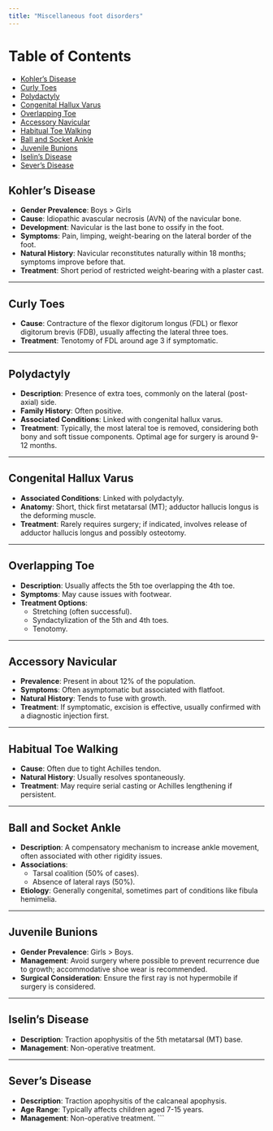 ```yaml
---
title: "Miscellaneous foot disorders"
---
```


# Table of Contents

-   [Kohler’s Disease](#kohlers-disease)
-   [Curly Toes](#curly-toes)
-   [Polydactyly](#polydactyly)
-   [Congenital Hallux Varus](#congenital-hallux-varus)
-   [Overlapping Toe](#overlapping-toe)
-   [Accessory Navicular](#accessory-navicular)
-   [Habitual Toe Walking](#habitual-toe-walking)
-   [Ball and Socket Ankle](#ball-and-socket-ankle)
-   [Juvenile Bunions](#juvenile-bunions)
-   [Iselin’s Disease](#iselins-disease)
-   [Sever’s Disease](#severs-disease)

## Kohler’s Disease {#kohlers-disease}

-   **Gender Prevalence**: Boys \> Girls
-   **Cause**: Idiopathic avascular necrosis (AVN) of the navicular bone.
-   **Development**: Navicular is the last bone to ossify in the foot.
-   **Symptoms**: Pain, limping, weight-bearing on the lateral border of the foot.
-   **Natural History**: Navicular reconstitutes naturally within 18 months; symptoms improve before that.
-   **Treatment**: Short period of restricted weight-bearing with a plaster cast.

------------------------------------------------------------------------

## Curly Toes {#curly-toes}

-   **Cause**: Contracture of the flexor digitorum longus (FDL) or flexor digitorum brevis (FDB), usually affecting the lateral three toes.
-   **Treatment**: Tenotomy of FDL around age 3 if symptomatic.

------------------------------------------------------------------------

## Polydactyly {#polydactyly}

-   **Description**: Presence of extra toes, commonly on the lateral (post-axial) side.
-   **Family History**: Often positive.
-   **Associated Conditions**: Linked with congenital hallux varus.
-   **Treatment**: Typically, the most lateral toe is removed, considering both bony and soft tissue components. Optimal age for surgery is around 9-12 months.

------------------------------------------------------------------------

## Congenital Hallux Varus {#congenital-hallux-varus}

-   **Associated Conditions**: Linked with polydactyly.
-   **Anatomy**: Short, thick first metatarsal (MT); adductor hallucis longus is the deforming muscle.
-   **Treatment**: Rarely requires surgery; if indicated, involves release of adductor hallucis longus and possibly osteotomy.

------------------------------------------------------------------------

## Overlapping Toe {#overlapping-toe}

-   **Description**: Usually affects the 5th toe overlapping the 4th toe.
-   **Symptoms**: May cause issues with footwear.
-   **Treatment Options**:
    -   Stretching (often successful).
    -   Syndactylization of the 5th and 4th toes.
    -   Tenotomy.

------------------------------------------------------------------------

## Accessory Navicular {#accessory-navicular}

-   **Prevalence**: Present in about 12% of the population.
-   **Symptoms**: Often asymptomatic but associated with flatfoot.
-   **Natural History**: Tends to fuse with growth.
-   **Treatment**: If symptomatic, excision is effective, usually confirmed with a diagnostic injection first.

------------------------------------------------------------------------

## Habitual Toe Walking {#habitual-toe-walking}

-   **Cause**: Often due to tight Achilles tendon.
-   **Natural History**: Usually resolves spontaneously.
-   **Treatment**: May require serial casting or Achilles lengthening if persistent.

------------------------------------------------------------------------

## Ball and Socket Ankle {#ball-and-socket-ankle}

-   **Description**: A compensatory mechanism to increase ankle movement, often associated with other rigidity issues.
-   **Associations**:
    -   Tarsal coalition (50% of cases).
    -   Absence of lateral rays (50%).
-   **Etiology**: Generally congenital, sometimes part of conditions like fibula hemimelia.

------------------------------------------------------------------------

## Juvenile Bunions {#juvenile-bunions}

-   **Gender Prevalence**: Girls \> Boys.
-   **Management**: Avoid surgery where possible to prevent recurrence due to growth; accommodative shoe wear is recommended.
-   **Surgical Consideration**: Ensure the first ray is not hypermobile if surgery is considered.

------------------------------------------------------------------------

## Iselin’s Disease {#iselins-disease}

-   **Description**: Traction apophysitis of the 5th metatarsal (MT) base.
-   **Management**: Non-operative treatment.

------------------------------------------------------------------------

## Sever’s Disease {#severs-disease}

-   **Description**: Traction apophysitis of the calcaneal apophysis.
-   **Age Range**: Typically affects children aged 7-15 years.
-   **Management**: Non-operative treatment. \`\`\`
